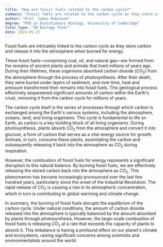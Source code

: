 ```yaml
---
title: "How are fossil fuels related to the carbon cycle?"
summary: "Fossil fuels are related to the carbon cycle as they store carbon and release it when burned for energy."
author: "Prof. James Robinson"
degree: "PhD in Evolutionary Biology, University of Cambridge"
tutor_type: "IB Biology Tutor"
date: 2024-05-23
---
```


Fossil fuels are intricately linked to the carbon cycle as they store carbon and release it into the atmosphere when burned for energy.

These fossil fuels—comprising coal, oil, and natural gas—are formed from the remains of ancient plants and animals that lived millions of years ago. During their lifetimes, these organisms absorbed carbon dioxide ($CO_2$) from the atmosphere through the process of photosynthesis. After their death, they were buried under layers of sediment, and over time, heat and pressure transformed their remains into fossil fuels. This geological process effectively sequestered significant amounts of carbon within the Earth's crust, removing it from the carbon cycle for millions of years.

The carbon cycle itself is the series of processes through which carbon is exchanged among the Earth's various systems, including the atmosphere, oceans, land, and living organisms. This cycle is fundamental to life on Earth, as carbon is a key building block of all living organisms. During photosynthesis, plants absorb $CO_2$ from the atmosphere and convert it into glucose, a form of carbon that serves as a vital energy source for growth. Animals, in turn, consume these plants, assimilating the carbon and subsequently releasing it back into the atmosphere as $CO_2$ during respiration.

However, the combustion of fossil fuels for energy represents a significant disruption to this natural balance. By burning fossil fuels, we are effectively releasing the stored carbon back into the atmosphere as $CO_2$. This phenomenon has become increasingly pronounced over the last few hundred years, particularly since the onset of the Industrial Revolution. The rapid release of $CO_2$ is causing a rise in its atmospheric concentration, which in turn is contributing to global warming and climate change.

In summary, the burning of fossil fuels disrupts the equilibrium of the carbon cycle. Under natural conditions, the amount of carbon dioxide released into the atmosphere is typically balanced by the amount absorbed by plants through photosynthesis. However, the large-scale combustion of fossil fuels is releasing $CO_2$ at a rate that exceeds the capacity of plants to absorb it. This imbalance is having a profound effect on our planet's climate and ecosystems, raising significant concerns among scientists and environmentalists around the world.
    
